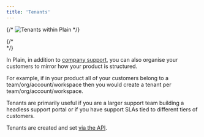 ```yaml
---
title: 'Tenants'
---
```


{/* <Frame>![Tenants within Plain](/public/images/tenants-introduction.png)</Frame> */}

{/* <br /> */}

In Plain, in addition to [company support](/company-support), you can also organise your customers to mirror how your product is structured.

For example, if in your product all of your customers belong to a team/org/account/workspace then you would create a tenant per team/org/account/workspace.

Tenants are primarily useful if you are a larger support team building a headless support portal or if you have support SLAs tied to different tiers of customers.

Tenants are created and set [via the API](/api-reference/graphql/tenants/).
